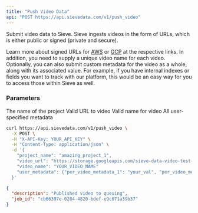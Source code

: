 ```yaml
---
title: "Push Video Data"
api: "POST https://api.sievedata.com/v1/push_video"
---
```


Submit video data to Sieve. Sieve ingests videos in the form of URLs, which is either public or signed (private and secure).

Learn more about signed URLs for [AWS](https://docs.aws.amazon.com/AmazonS3/latest/userguide/ShareObjectPreSignedURL.html) or [GCP](https://cloud.google.com/storage/docs/access-control/signed-urls) at the respective links. In addition, you need to supply a unique video name for each video. Optionally, you can also submit custom metadata for the video as a whole, along with its associated value. For example, if you have internal indexes or fields you want to track with our platform, this would be an easy way for you to access those within Sieve as well.

### Parameters

<Param body="project_name" type="string" required>
  The name of the project
</Param>

<Param body="video_url" type="string" required>
  Valid URL to video
</Param>

<Param body="video_name" type="string" required>
  Valid name for video
</Param>

<Param body="user_metadata" type="JSON object with string keys and values">
  All user-specified metadata
</Param>

<RequestExample>

```bash Terminal
curl https://api.sievedata.com/v1/push_video \
  -X POST \
  -H "X-API-Key: YOUR_API_KEY" \
  -H "Content-Type: application/json" \
  -d '{
    "project_name": "amazing_project_1",
    "video_url": "https://storage.googleapis.com/sieve-data-video-test-bucket/PRG1.avi",
    "video_name": "YOUR_VIDEO_NAME"
    "user_metadata": {"per_video_metadata_1": "your_val", "per_video_metadata_2": "your_other_val"}
  }'
```

</RequestExample>

<ResponseExample>

```json Example
{
  "description": "Published video to queuing",
  "job_id": "cb66397e-0284-4820-bdef-e9c071a39b37"
}
```

</ResponseExample>
